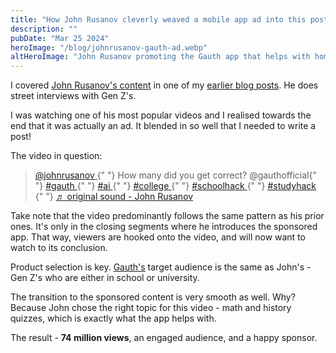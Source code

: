 ```yaml
---
title: "How John Rusanov cleverly weaved a mobile app ad into this post"
description: ""
pubDate: "Mar 25 2024"
heroImage: "/blog/johnrusanov-gauth-ad.webp"
altHeroImage: "John Rusanov promoting the Gauth app that helps with homework and studying"
---
```


I covered [John Rusanov's content](https://www.tiktok.com/@johnrusanov) in one of my [earlier blog posts](/blog/followers-street-interviews). He does street interviews with Gen Z's.

I was watching one of his most popular videos and I realised towards the end that it was actually an ad.
It blended in so well that I needed to write a post!

The video in question:

<div>
  <blockquote
    class="tiktok-embed"
    cite="https://www.tiktok.com/@johnrusanov/video/7331138908484324651"
    data-video-id="7331138908484324651"
    style="max-width: 605px;min-width: 325px;"
  >
    <section>
      <a
        target="_blank"
        title="@johnrusanov"
        href="https://www.tiktok.com/@johnrusanov?refer=embed"
      >
        @johnrusanov
      </a>{" "}
      How many did you get correct? @gauthofficial{" "}
      <a
        title="gauth"
        target="_blank"
        href="https://www.tiktok.com/tag/gauth?refer=embed"
      >
        #gauth
      </a>{" "}
      <a
        title="ai"
        target="_blank"
        href="https://www.tiktok.com/tag/ai?refer=embed"
      >
        #ai
      </a>{" "}
      <a
        title="college"
        target="_blank"
        href="https://www.tiktok.com/tag/college?refer=embed"
      >
        #college
      </a>{" "}
      <a
        title="schoolhack"
        target="_blank"
        href="https://www.tiktok.com/tag/schoolhack?refer=embed"
      >
        #schoolhack
      </a>{" "}
      <a
        title="studyhack"
        target="_blank"
        href="https://www.tiktok.com/tag/studyhack?refer=embed"
      >
        #studyhack
      </a>{" "}
      <a
        target="_blank"
        title="♬ original sound - John Rusanov"
        href="https://www.tiktok.com/music/original-sound-7331139045789158190?refer=embed"
      >
        ♬ original sound - John Rusanov
      </a>
    </section>
  </blockquote>
  <script async src="https://www.tiktok.com/embed.js"></script>
</div>

Take note that the video predominantly follows the same pattern as his prior ones.
It's only in the closing segments where he introduces the sponsored app.
That way, viewers are hooked onto the video, and will now want to watch to its conclusion.

Product selection is key. [Gauth's](https://www.gauthmath.com/) target audience
is the same as John's - Gen Z's who are either in school or university.

The transition to the sponsored content is very smooth as well. Why?
Because John chose the right topic for this video - math and
history quizzes, which is exactly what the app helps with.

The result - **74 million views**, an engaged audience, and a happy sponsor.